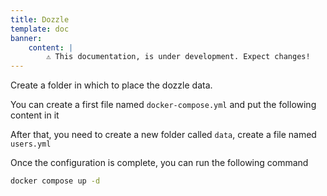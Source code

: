 ```yaml
---
title: Dozzle
template: doc
banner:
    content: |
        ⚠️ This documentation, is under development. Expect changes!
---
```



<WarnBanner />


Create a folder in which to place the dozzle data.

You can create a first file named `docker-compose.yml` and put the following content in it

<ShowCode url="https://raw.githubusercontent.com/gamingdy/My-HomeLab/refs/heads/main/dozzle/docker-compose.yml" language="yml" title="docker-compose.yml" />

After that, you need to create a new folder called `data`, create a file named `users.yml`

<ShowCode url="https://raw.githubusercontent.com/gamingdy/My-HomeLab/refs/heads/main/dozzle/data/users.yml" language="yml" title="data/users.yml"/>

Once the configuration is complete, you can run the following command

```bash
docker compose up -d
```
